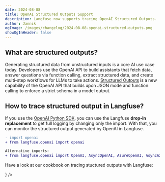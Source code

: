 ```yaml
---
date: 2024-08-08
title: OpenAI Structured Outputs Support
description: Langfuse now supports tracing OpenAI Structured Outputs. 
author: Jannik
ogImage: /images/changelog/2024-08-08-openai-structured-outputs.png
showOgInHeader: false
---
```



<ChangelogHeader />

## What are structured outputs?
Generating structured data from unstructured inputs is a core AI use case today. Developers use the OpenAI API to build assistants that fetch data, answer questions via function calling, extract structured data, and create multi-step workflows for LLMs to take actions. [Structured Outputs](https://openai.com/index/introducing-structured-outputs-in-the-api/) is a new capability of the OpenAI API that builds upon JSON mode and function calling to enforce a strict schema in a model output.

## How to trace structured output in Langfuse?
If you use the [OpenAI Python SDK](https://langfuse.com/docs/integrations/openai/python/get-started), you can use the Langfuse **drop-in replacement** to get full logging by changing only the import. With that, you can monitor the structured output generated by OpenAI in Langfuse.

```diff
- import openai
+ from langfuse.openai import openai

Alternative imports:
+ from langfuse.openai import OpenAI, AsyncOpenAI, AzureOpenAI, AsyncAzureOpenAI

```


Have a look at our cookbook on tracing stuctured outputs with Langfuse:


<Cards num={3}>
  <Card
    title="Cookbook: OpenAI Structured Outputs"
    href="/docs/integrations/openai/python/structured-outputs"
    icon={<FileCode />}
  />
</Cards>